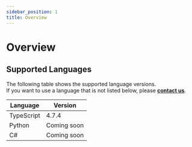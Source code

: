 ```yaml
---
sidebar_position: 1
title: Overview
---
```


# Overview

## Supported Languages

The following table shows the supported language versions.  
If you want to use a language that is not listed below, please [**contact us**](https://dogutech.io/en/contact-us).

| Language   | Version     |
| ---------- | ----------- |
| TypeScript | 4.7.4       |
| Python     | Coming soon |
| C#         | Coming soon |
